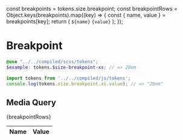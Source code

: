 const breakpoints = tokens.size.breakpoint;
const breakpointRows = Object.keys(breakpoints).map((key) => {
  const { name, value } = breakpoints[key];
  return (
    <tr key={name}>
      <td>
        <code>${name}</code>
      </td>
      <td>
        <code>{value}</code>
      </td>
    </tr>
  );
});

<Meta title="Design/Tokens/Breakpoint" />

# Breakpoint

```scss
@use "../../compiled/scss/tokens";
$example: tokens.$size-breakpoint-xs; // => 20em
```

```javascript
import tokens from '../../compiled/js/tokens';
console.log(tokens.size.breakpoint.xs.value); // => "20em"
```

## Media Query

<table>
  <thead>
    <tr>
      <th>Name</th>
      <th>Value</th>
    </tr>
  </thead>
  <tbody>{breakpointRows}</tbody>
</table>
